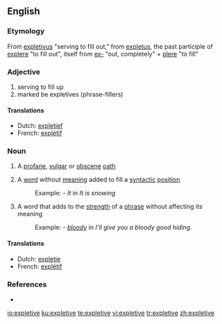 ==English==
{{wikipedia}}

===Etymology===
From {{LL.}} [[expletivus]] "serving to fill out," from {{L.}} [[expletus]], the past participle of [[explere]] "to fill out", itself from [[ex-]] "out, completely" + [[plere]] "to fill"

===Adjective===
# serving to fill up
# marked be expletives (phrase-fillers)

====Translations====
* Dutch: [[expletief]]
* French: [[explétif]] 

===Noun===
{{en-noun}}

#A [[profane]], [[vulgar]] or [[obscene]] [[oath]]
#{{linguistics}} A [[word]] without [[meaning]] added to fill a [[syntactic]] [[position]]
#:Example: - ''It'' in ''It is snowing''
#{{linguistics}} A word that adds to the [[strength]] of a [[phrase]] without affecting its meaning
#:Example: - ''[[bloody]]'' in ''I'll give you a bloody good hiding.''

====Translations====
* Dutch: [[expletie]]
* French: [[explétif]] {{m}}

===References===
* {{R:Websters}}

[[io:expletive]]
[[ku:expletive]]
[[te:expletive]]
[[vi:expletive]]
[[tr:expletive]]
[[zh:expletive]]